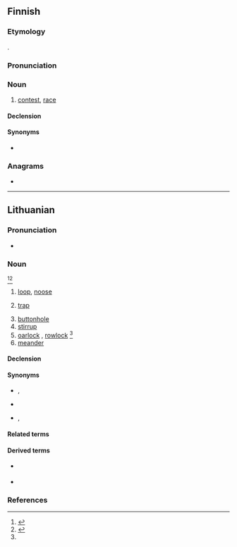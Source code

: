 ==Finnish==

===Etymology===
{{unk|fi}}.

===Pronunciation===
{{fi-pronunciation}}

===Noun===
{{fi-noun}}

# [[contest]], [[race]]

====Declension====
{{fi-decl-kala|kil|p|v|a}}

====Synonyms====
* {{l|fi|kilpailu}}

===Anagrams===
* {{anagrams|fi|a=aiklp|kalpi|klapi}}

----

==Lithuanian==

===Pronunciation===
* {{IPA|lt|[ˈkʲɪlpɐ]}}

===Noun===
{{lt-noun|f|kìlpos|1|head=kìlpa}} <ref name="dlkz340">{{R:lt:DLKŽ1954|kilpa}}</ref><ref>{{R:lt:Martsinkyavitshute2012|kilpa}}</ref>

# [[loop]], [[noose]]
# {{lb|lt|in the plural}} [[trap]]
# [[buttonhole]]
# [[stirrup]]
# [[oarlock]] {{qualifier|US}}, [[rowlock]] {{qualifier|UK}}<ref name="dlkz340"></ref>
# [[meander]]

====Declension====
{{lt-noun-f-a-1|kilp|kìlp}}

====Synonyms====
* {{sense|trap}} {{l|lt|pinklės}} {{g|f-p}}, {{l|lt|žabangos}} {{g|f-p}}
* {{sense|stirrup}} {{l|lt|balnakilpė}} {{g|f}}
* {{sense|meander}} {{l|lt|vingis}} {{g|m}}, {{l|lt|meandra}} {{g|f}}

====Related terms====

====Derived terms====
{{der-top|nouns derived from kilpa}}
* {{qualifier|diminutive noun}} {{l|lt|kilpelė}} {{g|f}}
* {{l|lt|balnakilpė}} {{g|f}}
{{der-bottom}}

===References===
<references />